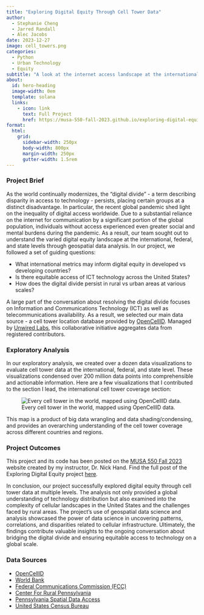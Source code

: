 ```yaml
---
title: "Exploring Digital Equity Through Cell Tower Data"
author:
  - Stephanie Cheng
  - Jarred Randall
  - Alec Jacobs
date: 2023-12-27
image: cell_towers.png
categories:
  - Python
  - Urban Technology
  - Equity
subtitle: "A look at the internet access landscape at the international, federal, and state level through geospatial data analysis"
about:
  id: hero-heading
  image-width: 0em
  template: solana
  links:
    - icon: link
      text: Full Project
      href: https://musa-550-fall-2023.github.io/exploring-digital-equity/
format: 
  html: 
    grid:
      sidebar-width: 250px
      body-width: 800px
      margin-width: 250px
      gutter-width: 1.5rem
---
```


### Project Brief

As the world continually modernizes, the "digital divide" - a term describing disparity in access to technology - persists, placing certain groups at a distinct disadvantage. In particular, the recent global pandemic shed light on the inequality of digital access worldwide. Due to a substantial reliance on the internet for communication by a significant portion of the global population, individuals without access experienced even greater social and mental burdens during the pandemic. As a result, our team sought out to understand the varied digital equity landscape at the international, federal, and state levels through geospatial data analysis. In our project, we followed a set of guiding questions:

- What international metrics may inform digital equity in developed vs developing countries?
- Is there equitable access of ICT technology across the United States?
- How does the digital divide persist in rural vs urban areas at various scales?

A large part of the conversation about resolving the digital divide focuses on Information and Communications Technology (ICT) as well as telecommunications availability. As a result, we selected our main data source - a cell tower location database provided by [OpenCellID](https://opencellid.com). Managed by [Unwired Labs](https://unwiredlabs.com), this collaborative initiative aggregates data from registered contributors.


### Exploratory Analysis

In our exploratory analysis, we created over a dozen data visualizations to evaluate cell tower data at the international, federal, and state level. These visualizations condensed over 200 million data points into comprehensible and actionable information. Here are a few visualizations that I contributed to the section I lead, the international cell tower coverage section: 

![Every cell tower in the world, mapped using OpenCellID data.](cell_towers.png)

This map is a product of big data wrangling and data shading/condensing, and provides an overarching understanding of the cell tower coverage across different countries and regions.

### Project Outcomes

This project and its code has been posted on the [MUSA 550 Fall 2023](musa-550-fall-2023.github.io) website created by my instructor, Dr. Nick Hand. Find the full post of the Exploring Digital Equity project [here](https://musa-550-fall-2023.github.io/exploring-digital-equity/).

In conclusion, our project successfully explored digital equity through cell tower data at multiple levels. The analysis not only provided a global understanding of technology distribution but also examined into the complexity of cellular landscapes in the United States and the challenges faced by rural areas. The project’s use of geospatial data science and analysis showcased the power of data science in uncovering patterns, correlations, and disparities related to cellular infrastructure. Ultimately, the findings contribute valuable insights to the ongoing conversation about bridging the digital divide and ensuring equitable access to technology on a global scale.


### Data Sources
- [OpenCellID](https://opencellid.com)
- [World Bank](https://databank.worldbank.org/reports.aspx?source=2&series=NY.GDP.PCAP.CD&country=#)
- [Federal Communications Commission (FCC)](https://hifld-geoplatform.opendata.arcgis.com/datasets/geoplatform::cellular-towers/about)
- [Center For Rural Pennsylvania](https://www.rural.pa.gov/home)
- [Pennsylvania Spatial Data Access](https://www.pasda.psu.edu/uci/DataSummary.aspx?dataset=24)
- [United States Census Bureau](https://www.census.gov/geographies/mapping-files/time-series/geo/carto-boundary-file.html)